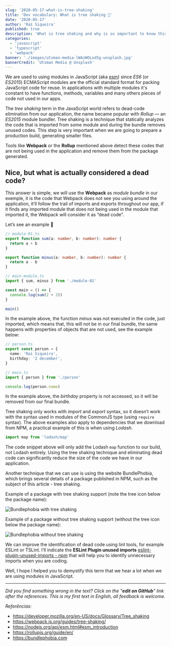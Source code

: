 ```yaml
---
slug: '2020-05-17-what-is-tree-shaking'
title: 'Dev vocabulary: What is tree shaking 🌲'
date: '2020-05-17'
author: 'Raí Siqueira'
published: true
description: 'What is tree shaking and why is so important to know this term.'
categories:
  - 'javascript'
  - 'typescript'
  - 'webpack'
banner: './images/utsman-media-lWAzWOLod5g-unsplash.jpg'
bannerCredit: 'Utsman Media @ Unsplash'
---
```


We are used to using modules in JavaScript (aka [esm](https://nodejs.org/api/esm.html))
since _ES6_ (or _ES2015_) ECMAScript modules are the official standard format for
packing JavaScript code for reuse. In applications with multiple modules it's constant
to have functions, methods, variables and many others pieces of code not used in our apps.

The _tree shaking_ term in the JavaScript world refers to dead-code elimination
from our application, the name became popular with _Rollup_ — an _ES2015_ module
bundler. Tree shaking is a technique that statically analyzes the code that is imported
from some module and during the bundle removes unused codes. This step is very
important when we are going to prepare a production build, generating smaller files.

Tools like **Webpack** or the **Rollup** mentioned above detect these codes that
are not being used in the application and remove them from the package generated.

## Nice, but what is actually considered a dead code?

This answer is simple, we will use the **Webpack** as _module bundle_ in our exemple,
it is the code that Webpack does not see you using around the application, it’ll
follow the trail of imports and exports throughout our app, if it finds any imported
module that does not being used in the module that imported it, the Webpack will
consider it as “dead code”.

Let’s see an example 😬

```typescript
// module-01.ts
export function sum(a: number, b: number): number {
  return a + b
}

export function minus(a: number, b: number): number {
  return a - b
}

// main-module.ts
import { sum, minus } from './module-01'

const main = () => {
  console.log(sum(2 + 2))
}

main()
```

In the example above, the function _minus_ was not executed in the code, just imported,
which means that, this will not be in our final bundle, the same happens with properties
of objects that are not used, see the example below:

```typescript
// person.ts
export const person = {
  name: 'Rai Siqueira',
  birthday: '2 december',
}

// main.ts
import { person } from './person'

console.log(person.name)
```

In the example above, the _birthday_ property is not accessed, so it will be removed
from our final bundle.

Tree shaking only works with _import_ and _export_ syntax, so it doesn’t work with
the syntax used in modules of the CommonJS type (using `require` syntax). The above
examples also apply to dependencies that we download from NPM, a practical example of
this is when using _Lodash_.

```typescript
import map from 'lodash/map'
```

The code snippet above will only add the Lodash `map` function to our build, not
Lodash entirely. Using the tree shaking technique and eliminating dead code can
significantly reduce the size of the code we have in our application.

Another technique that we can use is using the website BundlePhobia, which brings
several details of a package published in NPM, such as the subject of this
article - tree shaking.

Example of a package with tree shaking support (note the tree icon below the package name):

![Bundlephobia with tree shaking](./images/bundlephobia01.png)

Example of a package without tree shaking support (without the tree icon below the package name):

![Bundlephobia without tree shaking](./images/bundlephobia02.png)

We can improve the identification of dead code using lint tools, for example ESLint
or TSLint. I’ll indicate the **ESLint Plugin unused imports**
[eslint-plugin-unused-imports - npm](https://www.npmjs.com/package/eslint-plugin-unused-imports)
that will help you to identify unnecessary imports when you are coding.

Well, I hope I helped you to demystify this term that we hear a lot when we are
using modules in JavaScript.

---

_Did you find something wrong in the text? Click on the "**edit on GitHub**" link after
the references. This is my first text in English, all feedback is welcome._

_Referências:_

- https://developer.mozilla.org/en-US/docs/Glossary/Tree_shaking
- https://webpack.js.org/guides/tree-shaking/
- https://nodejs.org/api/esm.html#esm_introduction
- https://rollupjs.org/guide/en/
- https://bundlephobia.com
